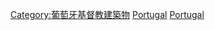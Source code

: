 {{Commons category|Churches in Portugal}}

[[Category:葡萄牙基督教建築物|Category:葡萄牙基督教建築物]]
[[Category:歐洲教堂|Portugal]]
[[Category:各国教堂|Portugal]]
